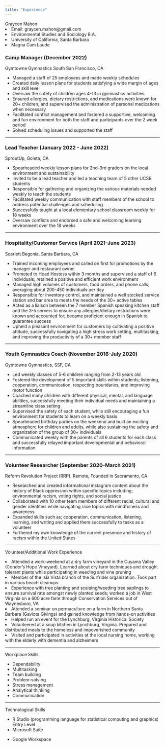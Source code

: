 ```yaml
---
title: "Experience"
---
```


Graycen Mahon
<li>Email: graycen.mahon@gmail.com</li>
<li>Environmental Studies and Sociology B.A.</li>
<li>University of California, Santa Barbara</li>
<li>Magna Cum Laude</li>

<body>

<h3>Camp Manager (December 2022)</h3>

Gymtowne Gymnastics South San Francisco, CA

<ul>

<li>Managed a staff of 25 employees and made weekly schedules</li>

<li>Created daily lesson plans for students satisfying a wide margin of ages and skill level</li>

<li>Oversaw the safety of children ages 4-13 in gymnastics activities</li>

<li>Ensured allergies, dietary restrictions, and medications were known for 20+ children, and supervised the administration of personal medications when necessary</li>

<li>Facilitated conflict management and fostered a supportive, welcoming and fun environment for both the staff and participants over the 2 week period</li>

<li>Solved scheduling issues and supported the staff</li>

</ul>

</body>

------------------------------------------------------------------------

<body>

<h3>Lead Teacher (January 2022 - June 2022)</h3>

SproutUp, Goleta, CA

<ul>

<li>Spearheaded weekly lesson plans for 2nd-3rd graders on the local environment and sustainability</li>

<li>Invited to be a lead teacher and led a teaching team of 5 other UCSB students</li>

<li>Responsible for gathering and organizing the various materials needed weekly to teach the students</li>

<li>Facilitated weekly communication with staff members of the school to address potential challenges and scheduling</li>

<li>Successfully taught at a local elementary school classroom weekly for 18 weeks</li>

<li>Oversaw conflicts and endorsed a safe and welcoming learning environment over the 18 weeks</li>

</ul>

</body>

------------------------------------------------------------------------

<body>

<h3>Hospitality/Customer Service (April 2021-June 2023)</h3>

Scarlett Begonia, Santa Barbara, CA

<ul>

<li>Trained incoming employees and called on first for promotions by the manager and restaurant owner</li>

<li>Promoted to Head Hostess within 3 months and supervised a staff of 6 individuals; retained a positive and efficient work environment</li>

<li>Managed high volumes of customers, food orders, and phone calls; averaging about 200-450 individuals per day</li>

<li>Responsible for inventory control, and maintained a well stocked service station and bar area to meets the needs of the 30+ active tables</li>

<li>Acted as a liaison between the 7 member Spanish speaking kitchen staff and the 3-5 servers to ensure any allergies/dietary restrictions were known and accounted for; became proficient enough in Spanish to guarantee success</li>

<li>Upheld a pleasant environment for customers by cultivating a positive attitude, successfully navigating a high stress work setting, multitasking, and improving the productivity of a 30+ member staff</li>

</ul>

</body>

------------------------------------------------------------------------

<body>

<h3>Youth Gymnastics Coach (November 2016-July 2020)</h3>

Gymtowne Gymnastics, SSF, CA

<ul>

<li>Led weekly classes of 5-6 children ranging from 2-13 years old</li>

<li>Fostered the development of 5 important skills within students; listening, cooperation, communication, respecting boundaries, and improving motor function</li>

<li>Coached many children with different physical, mental, and language abilities, successfully meeting their individual needs and maintaining a streamline class setting</li>

<li>Supervised the safety of each student, while still encouraging a fun environment for students to learn on a weekly basis</li>

<li>Spearheaded birthday parties on the weekend and built an exciting atmosphere for children and adults, while also sustaining the safety and organization of the group of 30+ individuals</li>

<li>Communicated weekly with the parents of all 6 students for each class and successfully relayed important developmental and behavioral information</li>

</ul>

</body>

------------------------------------------------------------------------

<body>

<h3>Volunteer Researcher (September 2020-March 2021)</h3>

Reform Revolution Project (RRP), Remote, Founded in Sacramento, CA

<ul>

<li>Researched and created informational instagram content about the history of Black oppression within specific topics including; environmental racism, voting rights, and social justice</li>

<li>Collaborated with 10 other team members of different racial, cultural and gender identities while navigating race topics with mindfulness and awareness</li>

<li>Expanded skills such as; cooperation, communication, listening, learning, and writing and applied them successfully to tasks as a volunteer</li>

<li>Furthered my own knowledge of the current presence and history of racism within the United States</li>

</ul>

</body>

---------------

Volunteer/Additional Work Experience

<li>Attended a work-weekend at a dry farm vineyard in the Cuyama Valley (Condor's Hope Vineyard). Learned about dry farm techniques and drought tolerant plants while participating in weeding and vine pruning</li>

<li>Member of the Isla Vista branch of the Surfrider organization. Took part in various beach cleanups</li>

<li>Experience with tree planting and scalping/weeding tree saplings to ensure survival rate amongst newly planted seeds; worked a job in West Virginia on a 600 acre farm through Conservation Services out of Waynesboro, VA</li>

<li>Attended a seminar on permaculture on a farm in Northern Santa Barbara (Gaviota Givings) and gained knowledge from hands-on activities</li>

<li>Helped run an event for the Lynchburg, Virginia Historical Society</li>

<li>Volunteered at a soup kitchen in Lynchburg, Virginia. Prepared and distributed meals to the homeless and impoverished community</li>

<li>Visited and participated in activities at the local nursing home, working with the elderly with dementia and alzheimers</li>


------------------------------------------------------------------------

Workplace Skills

<ul>

<li>Dependability</li>

<li>Multitasking</li>

<li>Team building</li>

<li>Problem-solving</li>

<li>Stress management</li>

<li>Analytical thinking</li>

<li>Communication</li>

</ul>

</body>

------------------------------------------------------------------------

Technological Skills

<ul>

<li>R Studio (programming language for statistical computing and graphics) Entry Level</li>

<li>Microsoft Suite</li>

<li>

Google Workspace

</ul>

</body>


